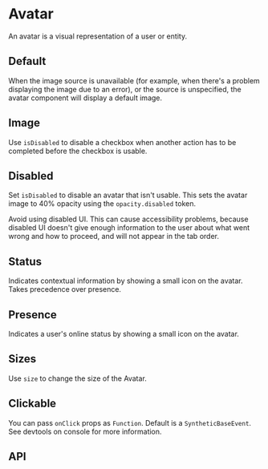 
<Meta of={Avatar} title='Avatar' />

# Avatar

An avatar is a visual representation of a user or entity.

## Default

When the image source is unavailable (for example, when there's a problem
displaying the image due to an error), or the source is unspecified, the avatar
component will display a default image.

<Canvas of={Avatar.Default} />

## Image

Use `isDisabled` to disable a checkbox when another action has to be completed
before the checkbox is usable.

<Canvas of={Avatar.Image} />

## Disabled

Set `isDisabled` to disable an avatar that isn't usable. This sets the avatar
image to 40% opacity using the `opacity.disabled` token.

Avoid using disabled UI. This can cause accessibility problems, because disabled
UI doesn't give enough information to the user about what went wrong and how to
proceed, and will not appear in the tab order.

<Canvas of={Avatar.Disabled} />

## Status

Indicates contextual information by showing a small icon on the avatar. Takes
precedence over presence.

<Canvas of={Avatar.Status} />

## Presence

Indicates a user's online status by showing a small icon on the avatar.

<Canvas of={Avatar.Presence} />

## Sizes

Use `size` to change the size of the Avatar.

<Canvas of={Avatar.Size} />

## Clickable

You can pass `onClick` props as `Function`. Default is a `SyntheticBaseEvent`.
See devtools on console for more information.

<Canvas of={Avatar.Clickable} />

## API

<Controls />
